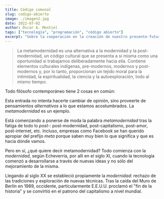```yaml
---
title: Código comunal
slug: codigo-abierto
image: ./imagen2.jpg
date: 2022-07-02
author: Óscar A. Montiel
tags: ["tecnología", "programación", "código abierto"]
excerpt: "Sobre la cooperación en la creación de nuestro presente-futuro digital."
---
```


<blockquote display="quote">
  La metamodernidad es una alternativa a la modernidad y la post-modernidad, un código cultural que se presenta a sí misma como una oportunidad si trabajamos deliberadamente hacia ella. Contiene elementos culturales indígenas, pre-modernos, modernos y post-modernos y, por lo tanto, proporcionan un tejido moral para la intimidad, la espiritualidad, la ciencia y la autoexploración, todo al mismo tiempo.
</blockquote>

Todo filósofo contemporáneo tiene 2 cosas en común:

Esta entrada no intenta hacerte cambiar de opinión, sino proveerte de pensamientos *alternativos* a lo que estamos acostumbrados. La *metamodernidad* es un ejemplo.

Está comenzando a ponerse de moda la palabra *metamodernidad* tras la fatiga de todo lo *post-*: post-modernidad, post-capitalismo, post-amor, post-internet, etc. Incluso, empresas como Facebook se han querido apropiar del prefijo *meta* porque saben muy bien lo que significa y que es hacia dónde vamos.

Pero en sí, ¿qué quiere decir metamodernidad? Todo comienza con la *modernidad*, según Echeverría, por allí en el siglo XI, cuando la tecnología comenzó a desarrollarse a través de nuevas ideas y no sólo del mejoramiento de la misma.

Llegando al siglo XX se estableció propiamente la *modernidad*: rechazo de las tradiciones y exploración de nuevas técnicas. Tras la caída del Muro de Berlín en 1989, occidente, particularmente E.E.U.U. proclamó el "fin de la historia" y se convirtió en el patrono del capitalismo a nivel mundial.
